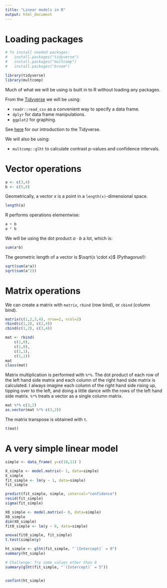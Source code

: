 ```yaml
---
title: "Linear models in R"
output: html_document
---
```


# Loading packages


```r
# To install needed packages:
#   install.packages("tidyverse")
#   install.packages("multcomp")
#   install.packages("broom")
```

```r
library(tidyverse)
library(multcomp)
```

Much of what we will be using is built in to R without loading any packages.

From the [Tidyverse](https://www.tidyverse.org/) we will be using:

* `readr::read_csv` as a convenient way to specify a data frame.
* `dplyr` for data frame manipulations.
* `ggplot2` for graphing.

See [here](https://monashbioinformaticsplatform.github.io/r-more/topics/tidyverse.html) for our introduction to the Tidyverse.

We will also be using:

* `multcomp::glht` to calculate contrast p-values and confidence intervals.


# Vector operations

```r
a <- c(3,4)
b <- c(5,6)
```

Geometrically, a vector $x$ is a point in a `length(x)`-dimensional space.

```r
length(a)
````

R performs operations elementwise:

```r
a + b
a * b
```

We will be using the dot product $a \cdot b$ a lot, which is:

```r
sum(a*b)
```

The geometric length of a vector is $\sqrt{x \cdot x}$ (Pythagorus!):

```r
sqrt(sum(a*a))
sqrt(sum(a^2))
```


# Matrix operations

We can create a matrix with `matrix`, `rbind` (row bind), or `cbind` (column bind).

```r
matrix(c(1,2,3,4), nrow=2, ncol=2)
rbind(c(1,3), c(2,4))
cbind(c(1,2), c(3,4))

mat <- rbind(
    c(1,0),
    c(1,0),
    c(1,1),
    c(1,1))
mat
class(mat)
```

Matrix multiplication is performed with `%*%`. The dot product of each row of the left hand side matrix and each column of the right hand side matrix is calculated. I always imagine each column of the right hand side rising up, tipping over to the left, and doing a little dance with the rows of the left hand side matrix. `%*%` treats a vector as a single column matrix.

```r
mat %*% c(3,2)
as.vector(mat %*% c(3,2))
```

The matrix transpose is obtained with `t`.

```r
t(mat)
```



# A very simple linear model

```r
simple <- data_frame( y=c(10,11) )

X_simple <- model.matrix(~ 1, data=simple)
X_simple
fit_simple <- lm(y ~ 1, data=simple)
fit_simple

predict(fit_simple, simple, interval="confidence")
resid(fit_simple)
sigma(fit_simple)

X0_simple <- model.matrix(~ 0, data=simple)
X0_simple
dim(X0_simple)
fit0_simple <- lm(y ~ 0, data=simple)

anova(fit0_simple, fit_simple)
t.test(simple$y)

ht_simple <- glht(fit_simple, "`(Intercept)` = 0")
summary(ht_simple)

# Challenge: Try some values other than 0
summary(glht(fit_simple, "`(Intercept)` = 5"))


confint(ht_simple)

```






